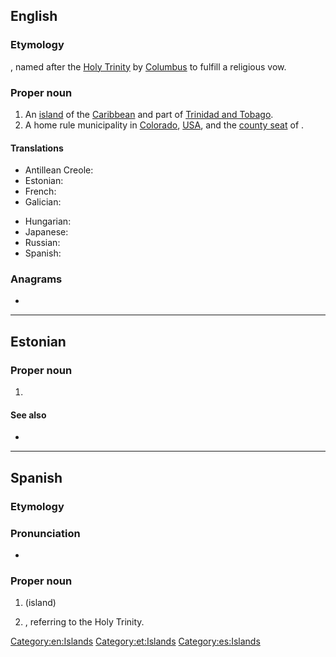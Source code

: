 {{also|trinidad}}
==English==
{{wikipedia}}
{{slim-wikipedia|Trinidad (disambiguation)}}

===Etymology===
{{etyl|es|en}} {{m|es|trinidad||trinity}}, named after the [[Holy Trinity]] by [[Columbus]] to fulfill a religious vow.

===Proper noun===
{{en-proper noun}}

# An [[island]] of the [[Caribbean]] and part of [[Trinidad and Tobago]].
# A home rule municipality in [[Colorado]], [[USA]], and the [[county seat]] of {{l|en|Las Animas County}}.

====Translations====
{{trans-top|an island of the Caribbean}}
* Antillean Creole: {{t|gcf|Trinidad}}
* Estonian: {{t|et|Trinidad}}
* French: {{t+|fr|Trinité|f}}
* Galician: {{t|gl|Trinidade|f}}
{{trans-mid}}
* Hungarian: {{t+|hu|Trinidad}}
* Japanese: {{t|ja|トリニダード島|tr=torinidādotō}}
* Russian: {{t+|ru|Тринида́д|m}}
* Spanish: {{t+|es|Trinidad|f}}
{{trans-bottom}}

{{C|en|Colorado}}

===Anagrams===
* {{anagrams|en|tindarid}}

[[Category:en:Islands]]

----

==Estonian==
{{wikipedia|lang=et}}

===Proper noun===
{{head|et|proper noun}}

# {{l|en|Trinidad}}

====See also====
* {{l|et|Trinidad ja Tobago}}

[[Category:et:Islands]]

----

==Spanish==

===Etymology===
{{m|es|trinidad||trinity}}

===Pronunciation===
* {{rhymes|að|lang=es}}

===Proper noun===
{{head|es|proper noun|f}}

# {{l|en|Trinidad}} (island)
# {{given name|female|lang=es}}, referring to the Holy Trinity.

[[Category:es:Islands]]